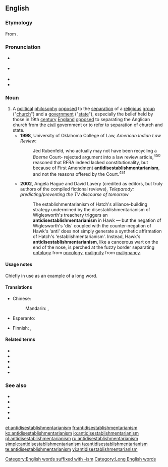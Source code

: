 ==English==
{{wikipedia}}

===Etymology===
From {{confix|anti|disestablishmentarian|ism|lang=en}}.

===Pronunciation===
* {{a|UK}} {{IPA|/ˌæn.ti.dɪz.ɪs.tæb.lɪʃ.mənˈtɛə.ɹɪə.nɪ.z(ə)m/|lang=en}}
* {{a|US}} {{IPA|/ˌæn.taiˌdɪs.ɛsˌtæb.lɪʃ.məntˈɛː.ɹi.ənˌɪ.zm/|/ˌæn.ti-/|lang=en}}
* {{audio|en-uk-antidisestablishmentarianism.ogg|Audio (UK)|lang=en}}
* {{audio|en-us-antidisestablishmentarianism.ogg|Audio (US)|lang=en}}

===Noun===
{{en-noun|-|s}}

# A [[political]] [[philosophy]] [[opposed]] to the [[separation]] of a [[religious]] [[group]] ("[[church]]") and a [[government]] ("[[state]]"), especially the belief held by those in 19th [[century]] [[England]] [[opposed]] to separating the Anglican church from the [[civil]] government or to refer to separation of church and state. {{defdate|from 20th c.}}
#* '''1998''', University of Oklahoma College of Law, ''American Indian Law Review'':
#*: Jed Rubenfeld, who actually may not have been recycling a ''Boerne'' Court- rejected argument into a law review article,<sup>450</sup> reasoned that RFRA indeed lacked constitutionality, but because of First Amendment '''antidisestablishmentarianism''', and not the reasons offered by the Court.<sup>451</sup>
#* '''2002''', Angela Hague and David Lavery (credited as editors, but truly authors of the compiled fictional reviews), ''Teleparody: predicting/preventing the TV discourse of tomorrow''
#*: The establishmentarianism of Hatch's alliance-building strategy undermined by the disestablishmentarianism of Wiglesworth's treachery triggers an '''antidisestablishmentarianism''' in Hawk &mdash; but the negation of Wiglesworth's 'dis' coupled with the counter-negation of Hawk's 'anti' does not simply generate a synthetic affirmation of Hatch's 'establishmentarianism'. Instead, Hawk's '''antidisestablishmentarianism''', like a cancerous wart on the end of the nose, is perched at the fuzzy border separating [[ontology]] from [[oncology]], [[malignity]] from [[malignancy]].

====Usage notes====
Chiefly in use as an example of a long word.

====Translations====
{{trans-top|philosophy opposed to separating church and state}}
* Chinese:
*: Mandarin: {{t|cmn|反政教分離主義|sc=Hani}}, {{t|cmn|反政教分离主义|tr=fǎn zhèngjiào fēnlí zhǔyì|sc=Hani}}
* Esperanto: {{t|eo|kontraŭmalfondistismo}}
{{trans-mid}}
* Finnish: {{t|fi|valtiokirkollisuus}}, {{t|fi|[[valtiokirkon]] [[puolustaminen]]}}
{{trans-bottom}}

====Related terms====
* {{l|en|antidisestablishmentarian}}
* {{l|en|disestablishmentarianism}}
* {{l|en|establish}}
* {{l|en|established church}}
* {{l|en|establishment}}

===See also===
* {{l|en|floccinaucinihilipilification}}
* {{l|en|dacryocystorhinostomy}}
* {{l|en|hippopotomonstrosesquipedaliophobia}}
* {{l|en|pneumonoultramicroscopicsilicovolcanoconiosis}}
* {{l|en|supercalifragilisticexpialidocious}}

[[Category:English words suffixed with -ism]]
[[Category:Long English words]]

[[et:antidisestablishmentarianism]]
[[fr:antidisestablishmentarianism]]
[[ko:antidisestablishmentarianism]]
[[io:antidisestablishmentarianism]]
[[pl:antidisestablishmentarianism]]
[[ru:antidisestablishmentarianism]]
[[simple:antidisestablishmentarianism]]
[[ta:antidisestablishmentarianism]]
[[te:antidisestablishmentarianism]]
[[vi:antidisestablishmentarianism]]